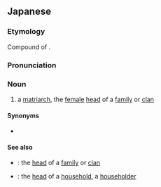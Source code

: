 ==Japanese==
{{ja-kanjitab|おんな|ぞく|ちょう}}

===Etymology===
Compound of {{compound|lang=ja|sort=おんなぞくちょう|女|tr1=onna|t1=woman|族長|tr2=zokuchō|t2=head of a clan}}.

===Pronunciation===
{{ja-pron|おんな ぞくちょう}}

===Noun===
{{ja-noun|おんな ぞくちょう}}

# a [[matriarch]], the [[female]] [[head]] of a [[family]] or [[clan]]

====Synonyms====
* {{ja-r|女家長|おんなかちょう}}

====See also====
* {{ja-r|族長|ぞくちょう}}: the [[head]] of a [[family]] or [[clan]]
* {{ja-r|家長|かちょう}}: the [[head]] of a [[household]], a [[householder]]